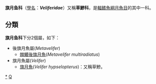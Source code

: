 {{Automatic taxobox
| taxon = Veliferidae
| authority = 
| subdivision_ranks = [[属|属]]
| subdivision = * 見內文
}}

'''旗月鱼科'''（[[學名|學名]]：'''''Veliferidae'''''）又稱'''草鰺科'''，是[[輻鳍魚綱|輻鳍魚綱]][[月魚目|月魚目]]的其中一科。

==分類==
'''旗月鱼科'''下分2個屬，如下：
*後旗月魚屬(''Metavelifer'')
**[[棘鰭後旗月魚|棘鰭後旗月魚]](''Metavelifer multiradiatus'')
*旗月魚屬(''Velifer'')
**[[旗月魚|旗月魚]](''Velifer hypselopterus'')：又稱草鰺。
{{taxonbar}}
[[Category:旗月鱼科|*]]
[[Category:月魚目|Q]]